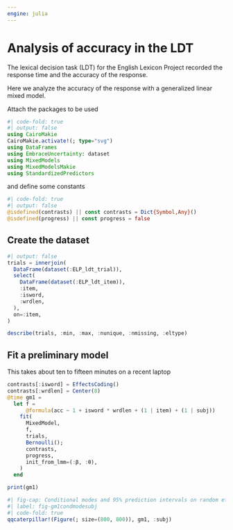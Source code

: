 ```yaml
---
engine: julia
---
```


# Analysis of accuracy in the LDT

The lexical decision task (LDT) for the English Lexicon Project recorded the response time and the accuracy of the response.

Here we analyze the accuracy of the response with a generalized linear mixed model.

Attach the packages to be used

```julia
#| code-fold: true
#| output: false
using CairoMakie
CairoMakie.activate!(; type="svg")
using DataFrames
using EmbraceUncertainty: dataset
using MixedModels
using MixedModelsMakie
using StandardizedPredictors
```

and define some constants

```julia
#| code-fold: true
#| output: false
@isdefined(contrasts) || const contrasts = Dict{Symbol,Any}()
@isdefined(progress) || const progress = false
```

## Create the dataset

```julia
#| output: false
trials = innerjoin(
  DataFrame(dataset(:ELP_ldt_trial)),
  select(
    DataFrame(dataset(:ELP_ldt_item)),
    :item,
    :isword,
    :wrdlen,
  ),
  on=:item,
)
```

```julia
describe(trials, :min, :max, :nunique, :nmissing, :eltype)
```

## Fit a preliminary model

This takes about ten to fifteen minutes on a recent laptop

```julia
contrasts[:isword] = EffectsCoding()
contrasts[:wrdlen] = Center(8)
@time gm1 =
  let f =
      @formula(acc ~ 1 + isword * wrdlen + (1 | item) + (1 | subj))
    fit(
      MixedModel,
      f,
      trials,
      Bernoulli();
      contrasts,
      progress,
      init_from_lmm=(:β, :θ),
    )
  end
```

```julia
print(gm1)
```

```julia
#| fig-cap: Conditional modes and 95% prediction intervals on random effects for subject in model gm1
#| label: fig-gm1condmodesubj
#| code-fold: true
qqcaterpillar!(Figure(; size=(800, 800)), gm1, :subj)
```
